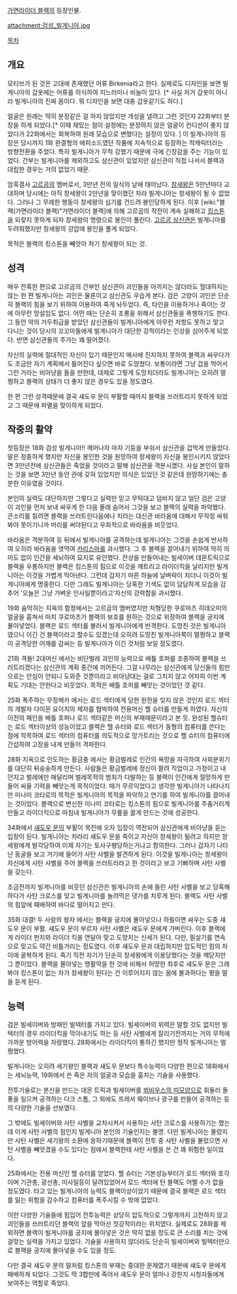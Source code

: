 [[가면라이더 블랙]]의 등장인물.

attachment:검성_빌게니아.jpg

[[목차]]

== 개요 ==
모티브가 된 것은 고대에 존재했던 어류 Birkenia라고 한다. 실제로도 디자인을 보면 빌게니아의 갑옷에는 어류를 의식하여 지느러미나 비늘이 있다. [* 사실 저거 갑옷이 아니라 빌게니아의 진짜 몸이다. 뭐 디자인을 보면 대충 갑옷같기도 하다.]

얼굴은 원래는 딱히 분장같은 걸 하지 않았지만 개성을 낼려고 그런 것인지 22화부터 분장을 하게 되었다.[* 이때 재밌는 점이 설정에는 분장하지 않은 얼굴이 컨디션이 좋지 않았다가 22화에서는 회복하여 원래 모습으로 변했다는 설정이 있다. ] 이 빌게니아의 등장은 당시까지 1화 완결형의 에피소드였던 작품에 지속적으로 등장하는 적캐릭터라는 방향전환을 주었다. 특히 빌게니아가 무척 강했기 때문에 극에 긴장감을 주는 기능이 있었다. 간부는 빌게니아를 제외하고도 삼신관이 있었지만 삼신관이 직접 나서서 블랙과 대립한 경우는 거의 없었기 때문.

암흑결사 [[고르곰]]의 멤버로서, 3만년 전의 일식의 날에 태어났다. [[창세왕]]은 5만년마다 교대하며 당시에는 아직 창세왕이 2만년을 맞이했던 차라 빌게니아는 창세왕이 될 수 없었다. 그러나 그 무례한 행동이 창세왕의 심기를 건드려 봉인당하게 된다. 이후 [wiki:"블랙(가면라이더 블랙)"가면라이더 블랙]에 의해 고르곰의 작전이 계속 실패하고 [[킹스톤]]을 되찾지 못하게 되자 창세왕의 명령으로 봉인이 풀린다. [[고르곰 삼신관]]은 빌게니아를 두려워했지만 창세왕의 강압에 봉인을 풀게 되었다.

목적은 블랙의 킹스톤을 빼앗아 차기 창세왕이 되는 것.

== 성격 ==
매우 잔혹한 편으로 고르곰의 간부인 삼신관이 괴인들을 아끼지는 않더라도 헐대하지는 않는 한 편 빌게니아는 괴인은 물론이고 삼신관도 우습게 본다. 검은 고양이 괴인은 단순히 블랙의 힘을 보기 위하여 이용하여 죽게 놔두었다. 즉, 타인을 이용하거나 죽이는 것에 아무런 망설임도 없다. 어떤 때는 단순히 조롱을 위해서 삼신관들을 폭행하기도 한다. 그 동안 악의 거두취급을 받았던 삼신관들이 빌게니아에게 아무런 저항도 못하고 맞고 다니는 것이 당시의 꼬꼬마들에게 빌게니아가 대단한 강적이라는 인상을 심어주게 되었다. 반면 삼신관들의 주가는 꽤 떨어졌다.

자신의 실력에 절대적인 자신이 있기 때문인지 매사에 진지하지 못하여 블랙과 싸우다가도 조금만 자기 계획에서 틀어진다 싶으면 바로 도망쳤다. 보통이라면 그냥 겁을 먹어서 그런 거라는 비아냥을 들을 만한데, 대체로 그렇게 도망치더라도 빌게니아는 오히려 멀쩡하고 블랙의 상태가 더 좋지 않은 경우도 있을 정도였다.

한 편 그런 성격때문에 결국 섀도우 문이 부활할 때까지 블랙을 쓰러트리지 못하게 되었고 그 때문에 파멸을 맞이하게 되었다.

== 작중의 활약 ==
첫등장은 18화 검성 빌게니아!! 깨어나자 마자 기둥을 부숴서 삼신관을 겁먹게 만들었다. 말은 정중하게 했지만 자신을 봉인한 것을 원망하여 창세왕이 자신을 봉인시키지 않았다면 3만년전에 삼신관들은 죽었을 것이라고 말해 삼신관을 격분시켰다. 사실 본인이 말하는 것을 보면 3만년 동안 관에 갖혀 있었지만 의식은 있었던 것 같은데 원망하기에는 충분한 이유였을 것이다.

본인의 실력도 대단하지만 그렇다고 실력만 믿고 무턱대고 덤비지 않고 일단 검은 고양이 괴인을 먼저 보내 싸우게 한 다음 몰래 숨어서 그것을 보고 블랙의 실력을 파악했다. 큰소리를 칠려면 블랙을 쓰러트린다음에나 치라는 대신관 바라옴에 대해서 무작정 싸워봐야 못이기니까 머리를 써야된다고 우회적으로 바라옴을 비웃었다.

바라옴은 격분하여 등 뒤에서 빌게니아를 공격하는데 빌게니아는 그것을 손쉽게 반사하여 오히려 바라옴을 엿먹여 [[카리스마]]를 과시했다. 그 후 블랙을 끌어내기 위하여 딱히 의미도 없이 인간을 세뇌하여 묘지로 유인했다. 잔상을 만들어내는 빌세이버 데몬트릭으로 블랙을 우롱하지만 블랙은 킹스톤의 힘으로 이것을 깨트리고 라이더킥을 날리지만 빌게니아는 이것을 가볍게 막아낸다. 그런데 갑자기 마른 하늘에 날벼락이 치더니 이것이 빌게니아에게 명중한다. 다만 그래도 빌게니아는 당혹한 기색도 없이 담담하게 모습을 감추어 '오늘은 그냥 가벼운 인사일뿐이라고'자신의 강력함을 과시했다.

19화 숨막히는 지옥의 함정에서는 고르곰의 맴버였지만 처형당한 쿠로마츠 히데오미의 얼굴을 훔쳐서 마치 쿠로마츠가 블랙의 보호를 원하는 것으로 위장하여 블랙을 궁지에 몰아넣었다. 블랙은 로드 섹터를 불러서 빌게니아에게 반격한다. 도망친 것은 빌게니아였으니 이긴 건 블랙이라고 할수도 있겠는데 오히려 도망친 빌게니아쪽이 멀쩡하고 블랙이 공격당한 어깨를 감싸는 등 빌게니아가 이긴 것처럼 보일 정도였다.

21화 격돌! 2대머신 에서는 비단벌레 괴인의 능력으로 배틀 호퍼를 조종하여 블랙을 쓰러트리겠다는 삼신관의 계획 중간에 끼어든다. 그걸 나무라는 삼신관에게 당신들의 힘만으로는 안심이 안되니 도와준 것뿐이라고 비아냥대는 걸로 그치지 않고 어차피 이번 계획도 기대는 안한다고 비웃었다. 목적은 배틀 호퍼를 빼앗는 것이었던 것 같다.

25화 폭주하는 무장메카 에서는 로드 섹터에게 당한 원한을 잊지 않은 것인지 로드 섹터의 개발자 다이몬 요이치의 제자를 협박하여 전용머신 헬 슈터를 만들게 하였다. 자신의 이전의 패인을 배틀 호퍼나 로드 섹터같은 머신의 부재때문이라고 본 듯. 완성된 헬슈터는 로드 섹터이상의 성능이었고 블랙은 헬 슈터와 로드 섹터가 동형의 컴퓨터를 쓴다는 점에 착목하여 로드 섹터의 컴퓨터를 의도적으로 망가트리는 것으로 헬 슈터의 컴퓨터에 간섭하여 고장을 내게 만들어 격파한다.

28화 지옥으로 인도하는 황금충 에서는 황금벌레로 인간의 욕망을 자극하여 사회분위기를 대단히 뒤숭숭하게 만든다. 사람들은 황금벌레에 정신이 팔려 직업이고 가정이고 내던지고 벌레에만 매달리며 벌레목적의 범죄가 다발하는 등 블랙이 인간에게 절망하게 만들어 싸울 기력을 빼앗는게 목적이었다. 때가 무르익었다고 생각한 빌게니아가 나타나지만 미나미 코타로의 목적은 빌게니아의 목적을 파악하고 연기를 하여 빌게니아를 끌어내는 것이었다. 블랙으로 변신한 미나미 코타로는 킹스톤의 힘으로 빌게니아를 주춤거리게 만들고 라이더킥으로 마침내 빌게니아가 무릎을 꿇게 만드는 것에 성공한다.

34화에서 [[섀도우 문]]의 부활이 목전에 오자 입장이 역전되어 삼신관에게 비아냥을 듣는 입장이 된다. 빌게니아는 차라리 섀도우 문을 죽이고 자신이 창세왕이 될려고 하지만 창세왕에게 발각당하여 이제 자기는 토사구팽당하는거냐고 항의한다. 그러나 갑자기 나타난 동굴을 보고 거기에 들어가 사탄 사벨을 발견하게 된다. 이것을 빌게니아는 창세왕이 자신에게 사탄 사벨을 주어 블랙을 쓰러트리라고 한 것이라고 보고 기뻐하며 사탄 사벨을 갖는다.

조금전까지 빌게니아를 비웃던 삼신관은 빌게니아의 손에 들린 사탄 사벨을 보고 당혹해하다가 사탄 크로스를 맞고 빌게니아를 놀려먹은 댓가를 치루게 된다. 블랙도 사탄 사벨의 힘앞에 패배하여 바다로 떨어지고 만다.

35화 대결! 두 사람의 왕자 에서는 블랙을 궁지에 몰아넣으나 하필이면 싸우는 도중 섀도우 문이 부활. 섀도우 문이 부르자 사탄 사벨은 섀도우 문에게 가버린다. 이후 블랙에게 라이더 펀치와 라이더 킥을 연달아 맞고 도망치는 신세가 된다. 다만, 필살기를 연속으로 맞고도 약간 비틀거리는 정도였다. 이후 섀도우 문과 대립하지만 압도적인 힘의 차이에 굴복하게 된다. 죽기 직전 자기가 단순히 창세왕에게 이용당했다는 것을 깨닫지만 그 뿐이었다. 블랙을 몰아넣는 맹활약을 한 것에 비해서 허망한 최후로 섀도우 문은 그래봐야 킹스톤이 없는 자가 창세왕이 된다는 건 이루어지지 않는 꿈에 불과하다는 평을 말을 듣게 된다.

== 능력 ==
검은 빌세이버와 방패인 빌텍터를 가지고 있다. 빌세이버의 위력은 말할 것도 없지만 빌텍터의 경우 라이더킥을 막아내기도 하는 등 사탄 사벨에게 잘리기전까지는 거의 무적에 가까운 방어력을 자랑했다. 28화에서는 라이더킥이 통하긴 했지만 정작 빌게니아는 멀쩡했다.

빌게니아는 오히려 세기왕인 블랙과 섀도우 문보다 특수능력이 다양한 편으로 18화에서는 세뇌능력, 19화에서 쓴 죽은 자의 얼굴과 모습을 훔치는 기술을 사용했다.

전투기술로는 분신을 만드는 데몬 트릭과 빌세이버를 [[뫼비우스의 띠]]모양으로 휘둘러 돌풍을 일으켜 공격하는 다크 스톰, 그 외에도 프레셔 웨이브나 광구를 만들어 공격하는 등의 다양한 기술을 선보였다.

그 밖에도 빌세이버와 사탄 사벨을 교차시켜서 사용하는 사탄 크로스를 사용하기는 했는데 이게 사탄 사벨의 힘인지 빌게니아 본인의 기술인지는 불명. 다만 빌게니아는 몰랐지만 사탄 사벨은 세기왕의 소환에 응하기때문에 블랙이 전투 중 사탄 사벨을 불렀으면 사탄 사벨을 빼앗겼을 수도 있다는 점에서 블랙한테 사탄 사벨을 쓴 건 꽤 위험한 일이었다.

25화에서는 전용 머신인 헬 슈터를 얻었다. 헬 슈터는 기본성능부터가 로드 섹터와 호각이며 기관총, 광선총, 미사일등이 달려있었어서 로드 섹터에 탄 블랙도 어쩔 수가 없을 정도였다. 타고 있는 빌게니아의 능력도 블랙이상이었기 때문에 결국 블랙은 로드 섹터를 잃는 위험을 감수하고 컴퓨터를 폭주시킬 수 밖에 없었다.

이런 다양한 기술들에 힘입어 전투능력은 상당히 압도적으로 그렇게까지 고전하지 않고 괴인들을 쓰러트리던 블랙의 앞을 막아선 첫강적이라는 위치였다. 실제로도 28화를 제외하면 블랙이 빌게니아를 궁지에 몰아넣은 것은 딱히 없을 정도로 큰 소리를 치는 것에 걸맞는 실력을 가지고 있었다. 기술을 사용하지 않더라도 단순히 빌세이버와 빌텍터만으로 블랙을 궁지에 몰아넣을 수도 있을 정도.

다만 결국 섀도우 문의 말처럼 킹스톤의 부재는 중대한 문제였기 때문에 섀도우 문에게 패배하게 되었다. 그것도 딱 3합만에 죽어서 섀도우 문이 얼마나 강한지 시청자들에게 보여주는 역할로 죽었다.
